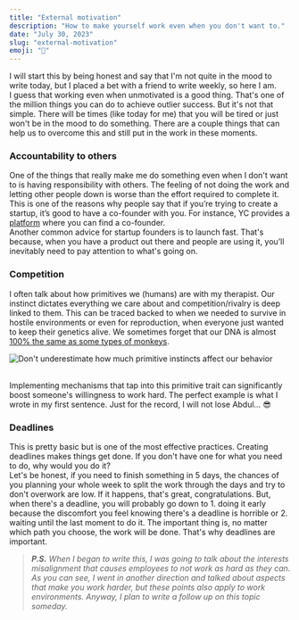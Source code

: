 ```yaml
---
title: "External motivation"
description: "How to make yourself work even when you don't want to."
date: "July 30, 2023"
slug: "external-motivation"
emoji: "🥊"
---
```


I will start this by being honest and say that I'm not quite in the mood to write today, but I placed a bet with a friend to write weekly, so here I am.
<br/>
I guess that working even when unmotivated is a good thing. That's one of the million things you can do to achieve outlier success. But it's not that simple. There will be times (like today for me) that you will be tired or just won't be in the mood to do something. There are a couple things that can help us to overcome this and still put in the work in these moments. 

### Accountability to others

One of the things that really make me do something even when I don't want to is having responsibility with others. The feeling of not doing the work and letting other people down is worse than the effort required to complete it.
<br/>
This is one of the reasons why people say that if you’re trying to create a startup, it’s good to have a co-founder with you. For instance, YC provides a [platform](https://www.ycombinator.com/cofounder-matching) where you can find a co-founder.
<br/>
Another common advice for startup founders is to launch fast. That's because, when you have a product out there and people are using it, you’ll inevitably need to pay attention to what's going on. 

### Competition

I often talk about how primitives we (humans) are with my therapist. Our instinct dictates everything we care about and competition/rivalry is deep linked to them. This can be traced backed to when we needed to survive in hostile environments or even for reproduction, when everyone just wanted to keep their genetics alive. We sometimes forget that our DNA is almost [100% the same as some types of monkeys](https://www.science.org/content/article/bonobos-join-chimps-closest-human-relatives).
<br/>

![Don't underestimate how much primitive instincts affect our behavior](/images/monkey.jpeg)

<br/>
Implementing mechanisms that tap into this primitive trait can significantly boost someone's willingness to work hard. The perfect example is what I wrote in my first sentence. Just for the record, I will not lose Abdul… 😎

### Deadlines

This is pretty basic but is one of the most effective practices. Creating deadlines makes things get done. If you don't have one for what you need to do, why would you do it? 
<br/>
Let's be honest, if you need to finish something in 5 days, the chances of you planning your whole week to split the work through the days and try to don't overwork are low. If it happens, that's great, congratulations. But, when there's a deadline, you will probably go down to 1. doing it early because the discomfort you feel knowing there's a deadline is horrible or 2. waiting until the last moment to do it. The important thing is, no matter which path you choose, the work will be done. That's why deadlines are important.
<br/>
> ***P.S.** When I began to write this, I was going to talk about the interests misalignment that causes employees to not work as hard as they can. As you can see, I went in another direction and talked about aspects that make you work harder, but these points also apply to work environments. Anyway, I plan to write a follow up on this topic someday.*